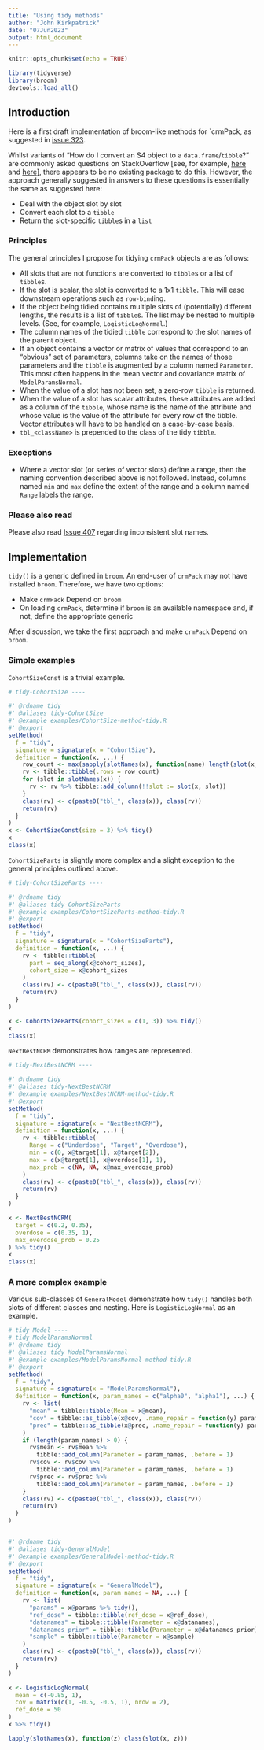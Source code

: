 ```yaml
---
title: "Using tidy methods"
author: "John Kirkpatrick"
date: "07Jun2023"
output: html_document
---
```


```r
knitr::opts_chunk$set(echo = TRUE)

library(tidyverse)
library(broom)
devtools::load_all()
```

## Introduction
Here is a first draft implementation of broom-like methods for `crmPack, as suggested in [issue 323](https://github.com/Roche/crmPack/issues/323).

Whilst variants of "How do I convert an S4 object to a `data.frame`/`tibble`?" are commonly asked questions on StackOverflow [see, for example, [here](https://stackoverflow.com/questions/57317958/general-way-to-transform-s4-object-to-dataframe-r) and [here](https://stackoverflow.com/questions/14604269/how-to-create-a-dataframe-of-user-defined-s4-classes-in-r)], there appears to be no existing package to do this.  However, the approach generally suggested in answers to these questions is essentially the same as suggested here: 

*  Deal with the object slot by slot  
*  Convert each slot to a `tibble`  
*  Return the slot-specific `tibble`s in a `list` 

### Principles
The general principles I propose for tidying `crmPack` objects are as follows:

* All slots that are not functions are converted to `tibble`s or a list of `tibble`s.
* If the slot is scalar, the slot is converted to a 1x1 `tibble`.  This will ease downstream operations such as `row-bind`ing.
* If the object being tidied contains multiple slots of (potentially) different lengths, the results is a list of `tibble`s.  The list may be nested to multiple levels.  (See, for example, `LogisticLogNormal`.)
* The column names of the tidied `tibble` correspond to the slot names of the parent object.
* If an object contains a vector or matrix of values that correspond to an "obvious" set of parameters, columns take on the names of those parameters and the `tibble` is augmented by a column named `Parameter`.  This most often happens in the mean vector and covariance matrix of `ModelParamsNormal`.
* When the value of a slot has not been set, a zero-row `tibble` is returned.
* When the value of a slot has scalar attributes, these attributes are added as a column of the `tibble`, whose name is the name of the attribute and whose value is the value of the attribute for every row of the tibble.  Vector attributes will have to be handled on a case-by-case basis.
* `tbl_<className>` is prepended to the class of the tidy `tibble`.

### Exceptions
*  Where a vector slot (or series of vector slots) define a range, then the naming convention described above is not followed.  Instead, columns named `min` and `max` define the extent of the range and a column named `Range` labels the range.

### Please also read
Please also read [Issue 407](https://github.com/Roche/crmPack/issues/407) regarding inconsistent slot names.

## Implementation
`tidy()` is a generic defined in `broom`.  An end-user of `crmPack` may not have installed `broom`.  Therefore, we have two options:

* Make `crmPack` Depend on `broom`
* On loading `crmPack`, determine if `broom` is an available namespace and, if not, define the appropriate generic

After discussion, we take the first approach and make `crmPack` Depend on `broom`.

### Simple examples

`CohortSizeConst` is a trivial example.

```r
# tidy-CohortSize ----

#' @rdname tidy
#' @aliases tidy-CohortSize
#' @example examples/CohortSize-method-tidy.R
#' @export
setMethod(
  f = "tidy",
  signature = signature(x = "CohortSize"),
  definition = function(x, ...) {
    row_count <- max(sapply(slotNames(x), function(name) length(slot(x, name))))
    rv <- tibble::tibble(.rows = row_count)
    for (slot in slotNames(x)) {
      rv <- rv %>% tibble::add_column(!!slot := slot(x, slot))
    }
    class(rv) <- c(paste0("tbl_", class(x)), class(rv))
    return(rv)
  }
)
x <- CohortSizeConst(size = 3) %>% tidy()
x
class(x)
```

`CohortSizeParts` is slightly more complex and a slight exception to the general principles outlined above.

```r
# tidy-CohortSizeParts ----

#' @rdname tidy
#' @aliases tidy-CohortSizeParts
#' @example examples/CohortSizeParts-method-tidy.R
#' @export
setMethod(
  f = "tidy",
  signature = signature(x = "CohortSizeParts"),
  definition = function(x, ...) {
    rv <- tibble::tibble(
      part = seq_along(x@cohort_sizes),
      cohort_size = x@cohort_sizes
    )
    class(rv) <- c(paste0("tbl_", class(x)), class(rv))
    return(rv)
  }
)

x <- CohortSizeParts(cohort_sizes = c(1, 3)) %>% tidy()
x
class(x)
```

`NextBestNCRM` demonstrates how ranges are represented.
```r
# tidy-NextBestNCRM ----

#' @rdname tidy
#' @aliases tidy-NextBestNCRM
#' @example examples/NextBestNCRM-method-tidy.R
#' @export
setMethod(
  f = "tidy",
  signature = signature(x = "NextBestNCRM"),
  definition = function(x, ...) {
    rv <- tibble::tibble(
      Range = c("Underdose", "Target", "Overdose"),
      min = c(0, x@target[1], x@target[2]),
      max = c(x@target[1], x@overdose[1], 1),
      max_prob = c(NA, NA, x@max_overdose_prob)
    )
    class(rv) <- c(paste0("tbl_", class(x)), class(rv))
    return(rv)
  }
)

x <- NextBestNCRM(
  target = c(0.2, 0.35),
  overdose = c(0.35, 1),
  max_overdose_prob = 0.25
) %>% tidy()
x
class(x)
```

### A more complex example
Various sub-classes of `GeneralModel` demonstrate how `tidy()` handles both slots of different classes and nesting.  Here is `LogisticLogNormal` as an example.

```r
# tidy Model ----
# tidy ModelParamsNormal
#' @rdname tidy
#' @aliases tidy ModelParamsNormal
#' @example examples/ModelParamsNormal-method-tidy.R
#' @export
setMethod(
  f = "tidy",
  signature = signature(x = "ModelParamsNormal"),
  definition = function(x, param_names = c("alpha0", "alpha1"), ...) {
    rv <- list(
      "mean" = tibble::tibble(Mean = x@mean),
      "cov" = tibble::as_tibble(x@cov, .name_repair = function(y) param_names),
      "prec" = tibble::as_tibble(x@prec, .name_repair = function(y) param_names)
    )
    if (length(param_names) > 0) {
      rv$mean <- rv$mean %>%
        tibble::add_column(Parameter = param_names, .before = 1)
      rv$cov <- rv$cov %>%
        tibble::add_column(Parameter = param_names, .before = 1)
      rv$prec <- rv$prec %>%
        tibble::add_column(Parameter = param_names, .before = 1)
    }
    class(rv) <- c(paste0("tbl_", class(x)), class(rv))
    return(rv)
  }
)


#' @rdname tidy
#' @aliases tidy-GeneralModel
#' @example examples/GeneralModel-method-tidy.R
#' @export
setMethod(
  f = "tidy",
  signature = signature(x = "GeneralModel"),
  definition = function(x, param_names = NA, ...) {
    rv <- list(
      "params" = x@params %>% tidy(),
      "ref_dose" = tibble::tibble(ref_dose = x@ref_dose),
      "datanames" = tibble::tibble(Parameter = x@datanames),
      "datanames_prior" = tibble::tibble(Parameter = x@datanames_prior),
      "sample" = tibble::tibble(Parameter = x@sample)
    )
    class(rv) <- c(paste0("tbl_", class(x)), class(rv))
    return(rv)
  }
)

x <- LogisticLogNormal(
  mean = c(-0.85, 1),
  cov = matrix(c(1, -0.5, -0.5, 1), nrow = 2),
  ref_dose = 50
)
x %>% tidy()

lapply(slotNames(x), function(z) class(slot(x, z)))
```
